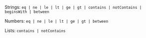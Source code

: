 Strings: `eq | ne | le | lt | ge | gt | contains | notContains | beginsWith | between`

Numbers: `eq | ne | le | lt | ge | gt | between`

Lists: `contains | notContains`